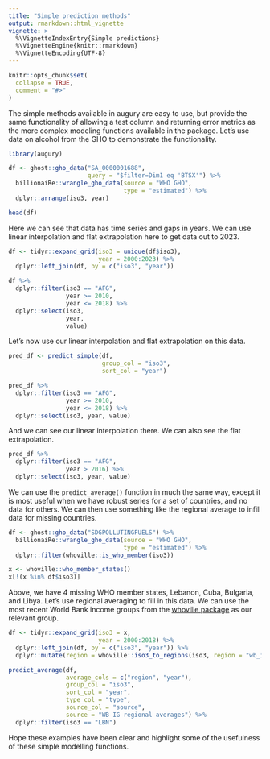 ```yaml
---
title: "Simple prediction methods"
output: rmarkdown::html_vignette
vignette: >
  %\VignetteIndexEntry{Simple predictions}
  %\VignetteEngine{knitr::rmarkdown}
  %\VignetteEncoding{UTF-8}
---
```


```r
knitr::opts_chunk$set(
  collapse = TRUE,
  comment = "#>"
)
```

The simple methods available in augury are easy to use, but provide the same
functionality of allowing a test column and returning error metrics as the 
more complex modeling functions available in the package. Let's use data on
alcohol from the GHO to demonstrate the functionality.

```r
library(augury)

df <- ghost::gho_data("SA_0000001688",
                      query = "$filter=Dim1 eq 'BTSX'") %>%
  billionaiRe::wrangle_gho_data(source = "WHO GHO",
                                type = "estimated") %>%
  dplyr::arrange(iso3, year)

head(df)
```

Here we can see that data has time series and gaps in years. We can use linear
interpolation and flat extrapolation here to get data out to 2023.

```r
df <- tidyr::expand_grid(iso3 = unique(df$iso3),
                         year = 2000:2023) %>%
  dplyr::left_join(df, by = c("iso3", "year"))

df %>%
  dplyr::filter(iso3 == "AFG",
                year >= 2010,
                year <= 2018) %>%
  dplyr::select(iso3,
                year,
                value)
```

Let's now use our linear interpolation and flat extrapolation on this data.

```r
pred_df <- predict_simple(df,
                          group_col = "iso3",
                          sort_col = "year") 

pred_df %>%
  dplyr::filter(iso3 == "AFG",
                year >= 2010,
                year <= 2018) %>%
  dplyr::select(iso3, year, value)
```

And we can see our linear interpolation there. We can also see the flat extrapolation.

```r
pred_df %>%
  dplyr::filter(iso3 == "AFG",
                year > 2016) %>%
  dplyr::select(iso3, year, value)
```

We can use the `predict_average()` function in much the same way, except it is
most useful when we have robust series for a set of countries, and no data for others.
We can then use something like the regional average to infill data for missing countries.

```r
df <- ghost::gho_data("SDGPOLLUTINGFUELS") %>%
  billionaiRe::wrangle_gho_data(source = "WHO GHO",
                                type = "estimated") %>%
  dplyr::filter(whoville::is_who_member(iso3))

x <- whoville::who_member_states()
x[!(x %in% df$iso3)]
```

Above, we have 4 missing WHO member states, Lebanon, Cuba, Bulgaria, and Libya.
Let's use regional averaging to fill in this data. We can use the most recent 
World Bank income groups from the [whoville package](https://github.com/caldwellst/whoville)
as our relevant group.

```r
df <- tidyr::expand_grid(iso3 = x,
                         year = 2000:2018) %>%
  dplyr::left_join(df, by = c("iso3", "year")) %>%
  dplyr::mutate(region = whoville::iso3_to_regions(iso3, region = "wb_ig"))

predict_average(df,
                average_cols = c("region", "year"),
                group_col = "iso3",
                sort_col = "year",
                type_col = "type",
                source_col = "source",
                source = "WB IG regional averages") %>%
  dplyr::filter(iso3 == "LBN")
```

Hope these examples have been clear and highlight some of the usefulness of these simple modelling functions.
